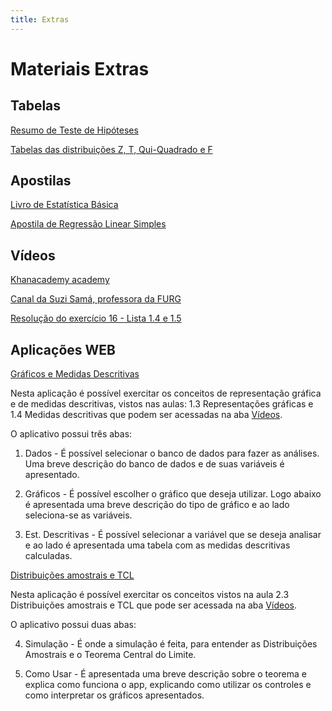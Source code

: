 ```yaml
---
title: Extras
---
```


# Materiais Extras

## Tabelas

[Resumo de Teste de Hipóteses](/extra/material/tabela_resumo_de_teste_de_hipotese.pdf)

[Tabelas das distribuições Z, T, Qui-Quadrado e F](/extra/material/tabelas_z_t_chi_f.pdf)

## Apostilas

[Livro de Estatística Básica](/extra/material/apostila_de_estatistica_basica.pdf)

[Apostila de Regressão Linear Simples](/extra/material/apostila_de_regressao_linear.pdf)

## Vídeos

<a href="https://pt.khanacademy.org/math/probability" target="_blank">
  Khanacademy academy
</a>

<a href="https://www.youtube.com/channel/UCmt35xKrpPavoT0iq1EqOVQ" target="_blank">
  Canal da Suzi Samá, professora da FURG
</a>

<a href="https://drive.google.com/file/d/1Z94N6gRskqv0N_7EWeWldON0_opwdpsN/view" target="_blank">
  Resolução do exercício 16 - Lista 1.4 e 1.5
</a>

## Aplicações WEB

<a href="https://brunamdalmoro.shinyapps.io/Descritivas/" target="_blank">
  Gráficos e Medidas Descritivas
</a>

Nesta aplicação é possível exercitar os conceitos de representação gráfica e de medidas descritivas, vistos nas aulas: 
1.3 Representações gráficas e 1.4 Medidas descritivas que podem ser acessadas na aba [Vídeos](/videos/videos/index.html).

O aplicativo possui três abas:

(@) Dados - É possível selecionar o banco de dados para fazer as análises. Uma breve descrição do banco de dados e de suas variáveis é apresentado.

(@) Gráficos - É possível escolher o gráfico que deseja utilizar. Logo abaixo é apresentada uma breve descrição do tipo de gráfico e ao lado seleciona-se as variáveis.

(@) Est. Descritivas - É possível selecionar a variável que se deseja analisar e ao lado é apresentada uma tabela com as medidas descritivas calculadas.


<a href="https://brunamdalmoro.shinyapps.io/TCL_medias/" target="_blank">
  Distribuições amostrais e TCL
</a>

Nesta aplicação é possível exercitar os conceitos vistos na aula 2.3 Distribuições amostrais e TCL que pode ser acessada na aba [Vídeos](/videos/videos/index.html).

O aplicativo possui duas abas:

(@) Simulação - É onde a simulação é feita, para entender as Distribuições Amostrais e o Teorema Central do Limite.

(@) Como Usar - É apresentada uma breve descrição sobre o teorema e explica como funciona o app, explicando como utilizar os controles e como interpretar os gráficos apresentados.






